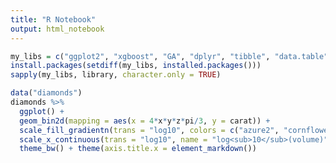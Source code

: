 ---
title: "R Notebook"
output: html_notebook
---

```{r}
my_libs = c("ggplot2", "xgboost", "GA", "dplyr", "tibble", "data.table", "ggtext")
install.packages(setdiff(my_libs, installed.packages()))
sapply(my_libs, library, character.only = TRUE)
```

```{r}
data("diamonds")
diamonds %>% 
  ggplot() +
  geom_bin2d(mapping = aes(x = 4*x*y*z*pi/3, y = carat)) +
  scale_fill_gradientn(trans = "log10", colors = c("azure2", "cornflowerblue", "blue", "navy"), name = "Amount\nof cases") +
  scale_x_continuous(trans = "log10", name = "log<sub>10</sub>(volume)") +
  theme_bw() + theme(axis.title.x = element_markdown())
```
